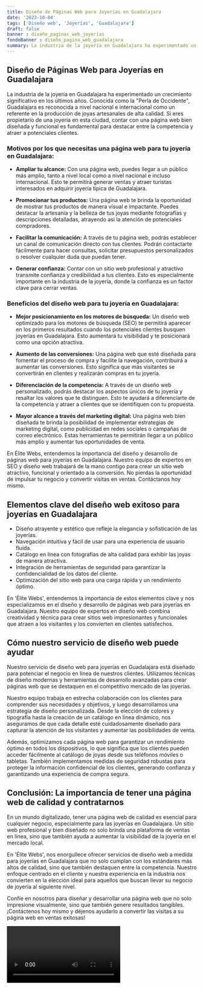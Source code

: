 ```yaml
---
title: Diseño de Páginas Web para Joyerías en Guadalajara
date: '2023-10-04'
tags: ['Diseño web', 'Joyerías', 'Guadalajara']
draft: false
banner : diseño_paginas_web_joyerías
fondoBanner : diseño_pagina_web_guadalajara
summary: La industria de la joyería en Guadalajara ha experimentado un crecimiento significativo en los últimos años. Conocida como la Perla de Occidente, Guadalajara es reconocida a nivel nacional e internacional como un referente en la producción de joyas artesanales de alta calidad. Si eres propietario de una joyería en esta ciudad, contar con una página web bien diseñada y funcional es fundamental para destacar entre la competencia y atraer a potenciales clientes.
---
```


## Diseño de Páginas Web para Joyerías en Guadalajara

La industria de la joyería en Guadalajara ha experimentado un crecimiento significativo en los últimos años. Conocida como la "Perla de Occidente", Guadalajara es reconocida a nivel nacional e internacional como un referente en la producción de joyas artesanales de alta calidad. Si eres propietario de una joyería en esta ciudad, contar con una página web bien diseñada y funcional es fundamental para destacar entre la competencia y atraer a potenciales clientes.

### Motivos por los que necesitas una página web para tu joyería en Guadalajara:

- **Ampliar tu alcance:** Con una página web, puedes llegar a un público más amplio, tanto a nivel local como a nivel nacional e incluso internacional. Esto te permitirá generar ventas y atraer turistas interesados en adquirir joyería típica de Guadalajara.

- **Promocionar tus productos:** Una página web te brinda la oportunidad de mostrar tus productos de manera visual e impactante. Puedes destacar la artesanía y la belleza de tus joyas mediante fotografías y descripciones detalladas, atrayendo así la atención de potenciales compradores.

- **Facilitar la comunicación:** A través de tu página web, podrás establecer un canal de comunicación directo con tus clientes. Podrán contactarte fácilmente para hacer consultas, solicitar presupuestos personalizados o resolver cualquier duda que puedan tener.

- **Generar confianza:** Contar con un sitio web profesional y atractivo transmite confianza y credibilidad a tus clientes. Esto es especialmente importante en la industria de la joyería, donde la confianza es un factor clave para cerrar ventas.

### Beneficios del diseño web para tu joyería en Guadalajara:

- **Mejor posicionamiento en los motores de búsqueda:** Un diseño web optimizado para los motores de búsqueda (SEO) te permitirá aparecer en los primeros resultados cuando los potenciales clientes busquen joyerías en Guadalajara. Esto aumentará tu visibilidad y te posicionará como una opción atractiva.

- **Aumento de las conversiones:** Una página web que esté diseñada para fomentar el proceso de compra y facilite la navegación, contribuirá a aumentar las conversiones. Esto significa que más visitantes se convertirán en clientes y realizarán compras en tu joyería.

- **Diferenciación de la competencia:** A través de un diseño web personalizado, podrás destacar los aspectos únicos de tu joyería y resaltar los valores que te distinguen. Esto te ayudará a diferenciarte de la competencia y atraer a clientes que se identifiquen con tu propuesta.

- **Mayor alcance a través del marketing digital:** Una página web bien diseñada te brinda la posibilidad de implementar estrategias de marketing digital, como publicidad en redes sociales o campañas de correo electrónico. Estas herramientas te permitirán llegar a un público más amplio y aumentar tus oportunidades de venta.

En Élite Webs, entendemos la importancia del diseño y desarrollo de páginas web para joyerías en Guadalajara. Nuestro equipo de expertos en SEO y diseño web trabajará de la mano contigo para crear un sitio web atractivo, funcional y orientado a la conversión. No pierdas la oportunidad de impulsar tu negocio y convertir visitas en ventas. Contáctanos hoy mismo.

<GifSeo />

<Cta />

## Elementos clave del diseño web exitoso para joyerías en Guadalajara

- Diseño atrayente y estético que refleje la elegancia y sofisticación de las joyerías.
- Navegación intuitiva y fácil de usar para una experiencia de usuario fluida.
- Catálogo en línea con fotografías de alta calidad para exhibir las joyas de manera atractiva.
- Integración de herramientas de seguridad para garantizar la confidencialidad de los datos del cliente.
- Optimización del sitio web para una carga rápida y un rendimiento óptimo.

En 'Élite Webs', entendemos la importancia de estos elementos clave y nos especializamos en el diseño y desarrollo de páginas web para joyerías en Guadalajara. Nuestro equipo de expertos en diseño web combina creatividad y técnica para crear sitios web impresionantes y funcionales que atraen a los visitantes y los convierten en clientes satisfechos.

## Cómo nuestro servicio de diseño web puede ayudar

Nuestro servicio de diseño web para joyerías en Guadalajara está diseñado para potenciar el negocio en línea de nuestros clientes. Utilizamos técnicas de diseño modernas y herramientas de desarrollo avanzadas para crear páginas web que se destaquen en el competitivo mercado de las joyerías.

Nuestro equipo trabaja en estrecha colaboración con los clientes para comprender sus necesidades y objetivos, y luego desarrollamos una estrategia de diseño personalizada. Desde la elección de colores y tipografía hasta la creación de un catálogo en línea dinámico, nos aseguramos de que cada detalle esté cuidadosamente diseñado para capturar la atención de los visitantes y aumentar las posibilidades de venta.

Además, optimizamos cada página web para garantizar un rendimiento óptimo en todos los dispositivos, lo que significa que los clientes pueden acceder fácilmente al catálogo de joyas desde sus teléfonos móviles o tabletas. También implementamos medidas de seguridad robustas para proteger la información confidencial de los clientes, generando confianza y garantizando una experiencia de compra segura.

## Conclusión: La importancia de tener una página web de calidad y contratarnos

En un mundo digitalizado, tener una página web de calidad es esencial para cualquier negocio, especialmente para las joyerías en Guadalajara. Un sitio web profesional y bien diseñado no solo brinda una plataforma de ventas en línea, sino que también ayuda a aumentar la visibilidad de la joyería en el mercado local.

En 'Élite Webs', nos enorgullece ofrecer servicios de diseño web a medida para joyerías en Guadalajara que no solo cumplan con los estándares más altos de calidad, sino que también destaquen entre la competencia. Nuestro enfoque centrado en el cliente y nuestra experiencia en la industria nos convierten en la elección ideal para aquellos que buscan llevar su negocio de joyería al siguiente nivel.

Confíe en nosotros para diseñar y desarrollar una página web que no solo impresione visualmente, sino que también genere resultados tangibles. ¡Contáctenos hoy mismo y déjenos ayudarlo a convertir las visitas a su página web en ventas exitosas!

<Video />

<CtaBot job='Joyerías' city='Guadalajara'/>

<Gmaps query='Guadalajara+españa+maps' />